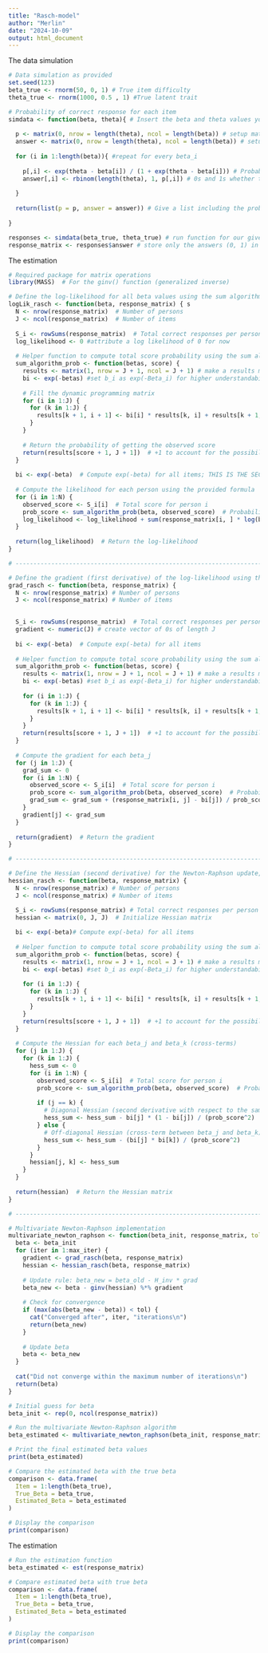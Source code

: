 ---
title: "Rasch-model"
author: "Merlin"
date: "2024-10-09"
output: html_document
---
The data simulation
```{r}
# Data simulation as provided
set.seed(123)
beta_true <- rnorm(50, 0, 1) # True item difficulty 
theta_true <- rnorm(1000, 0.5 , 1) #True latent trait 

# Probability of correct response for each item
simdata <- function(beta, theta){ # Insert the beta and theta values you have
  
  p <- matrix(0, nrow = length(theta), ncol = length(beta)) # setup matrix
  answer <- matrix(0, nrow = length(theta), ncol = length(beta)) # setup matrix
  
  for (i in 1:length(beta)){ #repeat for every beta_i
    
    p[,i] <- exp(theta - beta[i]) / (1 + exp(theta - beta[i])) # Probability of correct answer
    answer[,i] <- rbinom(length(theta), 1, p[,i]) # 0s and 1s whether the answer was correct 
  
  }
  
  return(list(p = p, answer = answer)) # Give a list including the probability matrix and the answer (0, 1) matrix
  
}

responses <- simdata(beta_true, theta_true) # run function for our given true item difficulty and latent trait, store it in responses
response_matrix <- responses$answer # store only the answers (0, 1) in response matrix 
```


The estimation
```{r}
# Required package for matrix operations
library(MASS)  # For the ginv() function (generalized inverse)

# Define the log-likelihood for all beta values using the sum algorithm
logLik_rasch <- function(beta, response_matrix) { s
  N <- nrow(response_matrix)  # Number of persons
  J <- ncol(response_matrix)  # Number of items
  
  S_i <- rowSums(response_matrix)  # Total correct responses per person
  log_likelihood <- 0 #attribute a log likelihood of 0 for now
  
  # Helper function to compute total score probability using the sum algorithm
  sum_algorithm_prob <- function(betas, score) {
    results <- matrix(1, nrow = J + 1, ncol = J + 1) # make a results matrix filled with ones with J+1 columns and rows, where J is the number of items. 
    bi <- exp(-betas) #set b_i as exp(-Beta_i) for higher understandability 
    
    # Fill the dynamic programming matrix
    for (i in 1:J) {
      for (k in 1:J) {
        results[k + 1, i + 1] <- bi[i] * results[k, i] + results[k + 1, i] # fill in the results matrix with the actual results. 
      }
    }
    
    # Return the probability of getting the observed score
    return(results[score + 1, J + 1])  # +1 to account for the possibility of 0 score
  }
  
  bi <- exp(-beta)  # Compute exp(-beta) for all items; THIS IS THE SECOND TIME WE SET THIS, and idk if it is neccesary? I don't believe the betas changed 
  
  # Compute the likelihood for each person using the provided formula
  for (i in 1:N) {
    observed_score <- S_i[i]  # Total score for person i
    prob_score <- sum_algorithm_prob(beta, observed_score)  # Probability of the score
    log_likelihood <- log_likelihood + sum(response_matrix[i, ] * log(bi)) - log(prob_score) # computing the log likelihood, replacing the previous 0 
  }
  
  return(log_likelihood)  # Return the log-likelihood
}

# ------------------------------------------------------------------------------

# Define the gradient (first derivative) of the log-likelihood using the sum algorithm
grad_rasch <- function(beta, response_matrix) {
  N <- nrow(response_matrix) # Number of persons
  J <- ncol(response_matrix) # Number of items

  
  S_i <- rowSums(response_matrix)  # Total correct responses per person
  gradient <- numeric(J) # create vector of 0s of length J 
  
  bi <- exp(-beta)  # Compute exp(-beta) for all items
  
  # Helper function to compute total score probability using the sum algorithm (SAME AS BEFORE)
  sum_algorithm_prob <- function(betas, score) {
    results <- matrix(1, nrow = J + 1, ncol = J + 1) # make a results matrix filled with ones with J+1 columns and rows, where J is the number of items. 
    bi <- exp(-betas) #set b_i as exp(-Beta_i) for higher understandability 
    
    for (i in 1:J) {
      for (k in 1:J) {
        results[k + 1, i + 1] <- bi[i] * results[k, i] + results[k + 1, i] # fill in the results matrix with the actual results. 
      }
    }
    return(results[score + 1, J + 1])  # +1 to account for the possibility of 0 score
  }
  
  # Compute the gradient for each beta_j
  for (j in 1:J) {
    grad_sum <- 0 
    for (i in 1:N) {
      observed_score <- S_i[i]  # Total score for person i
      prob_score <- sum_algorithm_prob(beta, observed_score)  # Probability of the total score
      grad_sum <- grad_sum + (response_matrix[i, j] - bi[j]) / prob_score  # Adjust with sum algorithm
    }
    gradient[j] <- grad_sum
  }
  
  return(gradient)  # Return the gradient
}

# ------------------------------------------------------------------------------

# Define the Hessian (second derivative) for the Newton-Raphson update, using sum algorithm
hessian_rasch <- function(beta, response_matrix) {
  N <- nrow(response_matrix) # Number of persons
  J <- ncol(response_matrix) # Number of items

  S_i <- rowSums(response_matrix) # Total correct responses per person
  hessian <- matrix(0, J, J)  # Initialize Hessian matrix
  
  bi <- exp(-beta)# Compute exp(-beta) for all items
  
  # Helper function to compute total score probability using the sum algorithm (SAME AS BEFORE)
  sum_algorithm_prob <- function(betas, score) {
    results <- matrix(1, nrow = J + 1, ncol = J + 1) # make a results matrix filled with ones with J+1 columns and rows, where J is the number of items. 
    bi <- exp(-betas) #set b_i as exp(-Beta_i) for higher understandability 
    
    for (i in 1:J) {
      for (k in 1:J) {
        results[k + 1, i + 1] <- bi[i] * results[k, i] + results[k + 1, i] # fill in the results matrix with the actual results. 
      }
    }
    return(results[score + 1, J + 1])  # +1 to account for the possibility of 0 score
  }
  
  # Compute the Hessian for each beta_j and beta_k (cross-terms)
  for (j in 1:J) {
    for (k in 1:J) {
      hess_sum <- 0
      for (i in 1:N) {
        observed_score <- S_i[i]  # Total score for person i
        prob_score <- sum_algorithm_prob(beta, observed_score)  # Probability of the total score
        
        if (j == k) {
          # Diagonal Hessian (second derivative with respect to the same beta_j)
          hess_sum <- hess_sum - bi[j] * (1 - bi[j]) / (prob_score^2)
        } else {
          # Off-diagonal Hessian (cross-term between beta_j and beta_k)
          hess_sum <- hess_sum - (bi[j] * bi[k]) / (prob_score^2)
        }
      }
      hessian[j, k] <- hess_sum
    }
  }
  
  return(hessian)  # Return the Hessian matrix
}

# ------------------------------------------------------------------------------

# Multivariate Newton-Raphson implementation
multivariate_newton_raphson <- function(beta_init, response_matrix, tol = 1e-6, max_iter = 100) {
  beta <- beta_init
  for (iter in 1:max_iter) {
    gradient <- grad_rasch(beta, response_matrix)
    hessian <- hessian_rasch(beta, response_matrix)
    
    # Update rule: beta_new = beta_old - H_inv * grad
    beta_new <- beta - ginv(hessian) %*% gradient
    
    # Check for convergence
    if (max(abs(beta_new - beta)) < tol) {
      cat("Converged after", iter, "iterations\n")
      return(beta_new)
    }
    
    # Update beta
    beta <- beta_new
  }
  
  cat("Did not converge within the maximum number of iterations\n")
  return(beta)
}

# Initial guess for beta
beta_init <- rep(0, ncol(response_matrix))

# Run the multivariate Newton-Raphson algorithm
beta_estimated <- multivariate_newton_raphson(beta_init, response_matrix)

# Print the final estimated beta values
print(beta_estimated)

# Compare the estimated beta with the true beta
comparison <- data.frame(
  Item = 1:length(beta_true),
  True_Beta = beta_true,
  Estimated_Beta = beta_estimated
)

# Display the comparison
print(comparison)
```

The estimation
```{r}
# Run the estimation function
beta_estimated <- est(response_matrix)

# Compare estimated beta with true beta
comparison <- data.frame(
  Item = 1:length(beta_true),
  True_Beta = beta_true,
  Estimated_Beta = beta_estimated
)

# Display the comparison
print(comparison)
```

